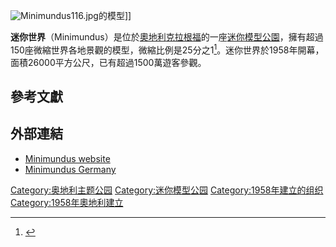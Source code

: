 {{about|奥地利克拉根福的迷你模型公园|一款3D方块沙盒游戏|迷你世界}}
{{expand|time=2015-01-17T06:58:44+00:00}}
[[File:Minimundus116.jpg|thumb]]的模型]]

'''迷你世界'''（Minimundus）是位於[[奧地利|奧地利]][[克拉根福|克拉根福]]的一座[[迷你模型公園|迷你模型公園]]，擁有超過150座微縮世界各地景觀的模型，微縮比例是25分之1<ref name="wsj">{{cite news | url=http://online.wsj.com/article/SB106452748475433700.html | title=It's a Small World, After All; Some Want It Even Smaller | publisher=''[[The_Wall_Street_Journal|The Wall Street Journal]]'' | date=Sep 26, 2003 | accessdate=Oct 7, 2009 | first=Daniel | last=Michaels | archive-date=2012-11-09 | archive-url=https://web.archive.org/web/20121109202037/http://online.wsj.com/article/SB106452748475433700.html | dead-url=no }}</ref>。迷你世界於1958年開幕，面積26000平方公尺，已有超過1500萬遊客參觀。

==參考文獻==
{{Reflist}}
==外部連結==
{{Commons}}
* [http://www.minimundus.at/ Minimundus website] {{Wayback|url=http://www.minimundus.at/ |date=20151112140059 }}
* [http://www.minimundus-bodensee.de/ Minimundus Germany] {{Wayback|url=http://www.minimundus-bodensee.de/ |date=20041011143219 }}
{{coord|46|37|11|N|14|15|52|E|display=title|region:AT-2_type:landmark_source:dewiki}}

[[Category:奥地利主题公园|Category:奥地利主题公园]]
[[Category:迷你模型公园|Category:迷你模型公园]]
[[Category:1958年建立的组织|Category:1958年建立的组织]]
[[Category:1958年奧地利建立|Category:1958年奧地利建立]]